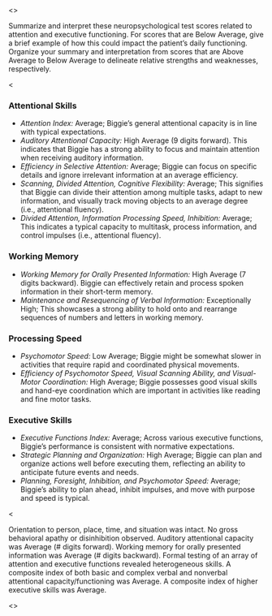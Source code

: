 <<PROMPT>>

Summarize and interpret these neuropsychological test scores related to
attention and executive functioning. For scores that are Below Average, give a brief
example of how this could impact the patient's daily functioning.
Organize your summary and interpretation from scores that are Above Average to
Below Average to delineate relative strengths and weaknesses, respectively.

<<EXAMPLE>>

### Attentional Skills
- _Attention Index:_ Average; Biggie's general attentional
capacity is in line with typical expectations.
- _Auditory Attentional Capacity:_ High Average (9 digits forward). This indicates that Biggie has a strong ability to focus and maintain attention when receiving auditory information.
- _Efficiency in Selective Attention:_ Average; Biggie can focus on specific details and ignore irrelevant information at an average efficiency.
- _Scanning, Divided Attention, Cognitive Flexibility:_
Average; This signifies that Biggie can divide their attention among
multiple tasks, adapt to new information, and visually track moving objects to
an average degree (i.e., attentional fluency).
- _Divided Attention, Information Processing Speed, Inhibition:_ Average; This
indicates a typical capacity to multitask, process information, and control
impulses (i.e., attentional fluency).

### Working Memory
- _Working Memory for Orally Presented Information:_ High Average (7 digits
backward). Biggie can effectively retain and process spoken information in their
short-term memory. 
- _Maintenance and Resequencing of Verbal Information:_
Exceptionally High; This showcases a strong ability to hold onto and rearrange
sequences of numbers and letters in working memory.

### Processing Speed
- _Psychomotor Speed:_ Low Average; Biggie might be somewhat slower in
activities that require rapid and coordinated physical movements.
- _Efficiency of Psychomotor Speed, Visual Scanning Ability, and Visual-Motor Coordination:_ High Average; Biggie possesses good visual skills and hand-eye coordination which are important in activities like reading and fine motor tasks.

### Executive Skills
- _Executive Functions Index:_ Average; Across various executive
functions, Biggie's performance is consistent with normative expectations.
- _Strategic Planning and Organization:_ High Average; Biggie can plan and
organize actions well before executing them, reflecting an ability to anticipate
future events and needs.
- _Planning, Foresight, Inhibition, and Psychomotor Speed:_ Average; Biggie's ability
to plan ahead, inhibit impulses, and move with purpose and speed is typical.

<<EXAMPLE>>

Orientation to person, place, time, and situation was intact. No gross
behavioral apathy or disinhibition observed. Auditory attentional capacity was
Average (# digits forward). Working memory for orally presented information was
Average (# digits backward). Formal testing of an array of attention and
executive functions revealed heterogeneous skills. A composite index of both
basic and complex verbal and nonverbal attentional capacity/functioning was
Average. A composite index of higher executive skills was Average.

<<START>>
